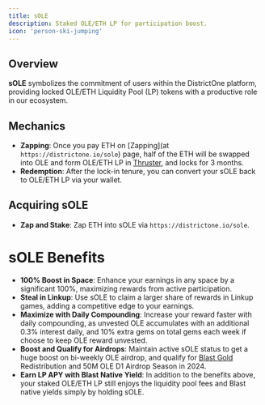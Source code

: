 ```yaml
---
title: sOLE
description: Staked OLE/ETH LP for participation boost.
icon: 'person-ski-jumping'
---
```


## Overview
**sOLE** symbolizes the commitment of users within the DistrictOne platform, providing locked OLE/ETH Liquidity Pool (LP) tokens with a productive role in our ecosystem.

## Mechanics
- **Zapping**: Once you pay ETH on [Zapping](at `https://districtone.io/sole`) page, half of the ETH will be swapped into OLE and form OLE/ETH LP in [Thruster](https://app.thruster.finance/?token1=0x4300000000000000000000000000000000000004&token2=0x73c369F61c90f03eb0Dd172e95c90208A28dC5bc), and locks for 3 months.
- **Redemption**: After the lock-in tenure, you can convert your sOLE back to OLE/ETH LP via your wallet.

## Acquiring sOLE
- **Zap and Stake**: Zap ETH into sOLE via `https://districtone.io/sole`.

# sOLE Benefits
- **100% Boost in Space**: Enhance your earnings in any space by a significant 100%, maximizing rewards from active participation.
- **Steal in Linkup**: Use sOLE to claim a larger share of rewards in Linkup games, adding a competitive edge to your earnings.
- **Maximize with Daily Compounding**: Increase your reward faster with daily compounding, as unvested OLE accumulates with an additional 0.3% interest daily, and 10% extra gems on total gems each week if choose to keep OLE reward unvested.
- **Boost and Qualify for Airdrops**: Maintain active sOLE status to get a huge boost on bi-weekly OLE airdrop, and qualify for [Blast Gold](https://docs.blast.io/airdrop/developers#blast-gold) Redistribution and 50M OLE D1 Airdrop Season in 2024.
- **Earn LP APY with Blast Native Yield**: In addition to the benefits above, your staked OLE/ETH LP still enjoys the liquidity pool fees and Blast native yields simply by holding sOLE.